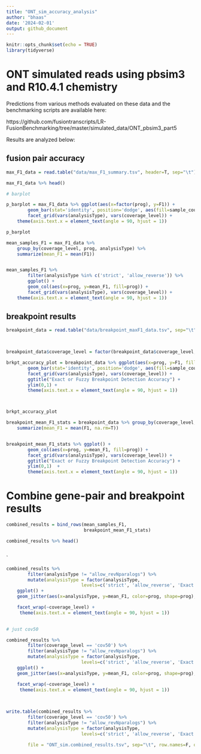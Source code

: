 ```yaml
---
title: "ONT_sim_accuracy_analysis"
author: "bhaas"
date: '2024-02-01'
output: github_document
---
```


```r
knitr::opts_chunk$set(echo = TRUE)
library(tidyverse)
```

# ONT simulated reads using pbsim3 and R10.4.1 chemistry

Predictions from various methods evaluated on these data and the benchmarking scripts are available here:

https://github.com/fusiontranscripts/LR-FusionBenchmarking/tree/master/simulated_data/ONT_pbsim3_part5

Results are analyzed below:



## fusion pair accuracy

```r

max_F1_data = read.table("data/max_F1_summary.tsv", header=T, sep="\t") 

max_F1_data %>% head()

```


```r

# barplot

p_barplot = max_F1_data %>% ggplot(aes(x=factor(prog), y=F1)) +
        geom_bar(stat='identity', position='dodge', aes(fill=sample_count)) +
        facet_grid(vars(analysisType), vars(coverage_level)) + 
    theme(axis.text.x = element_text(angle = 90, hjust = 1)) 

p_barplot

```


```r



mean_samples_F1 = max_F1_data %>% 
    group_by(coverage_level, prog, analysisType) %>%
    summarize(mean_F1 = mean(F1))


mean_samples_F1 %>%
        filter(analysisType %in% c('strict', 'allow_reverse')) %>%
        ggplot() +
        geom_col(aes(x=prog, y=mean_F1, fill=prog)) +
        facet_grid(vars(analysisType), vars(coverage_level)) + 
    theme(axis.text.x = element_text(angle = 90, hjust = 1)) 


```


## breakpoint results


```r
breakpoint_data = read.table("data/breakpoint_maxF1_data.tsv", sep="\t", header=T) 
    


breakpoint_data$coverage_level = factor(breakpoint_data$coverage_level, levels=c('cov5', 'cov50'))

brkpt_accuracy_plot = breakpoint_data %>% ggplot(aes(x=prog, y=F1, fill=sample_count)) +
        geom_bar(stat='identity', position='dodge', aes(fill=sample_count)) +
        facet_grid(vars(analysisType), vars(coverage_level)) +
        ggtitle("Exact or Fuzzy Breakpoint Detection Accuracy") +
        ylim(0,1) +
        theme(axis.text.x = element_text(angle = 90, hjust = 1)) 



brkpt_accuracy_plot 

```


```r

breakpoint_mean_F1_stats = breakpoint_data %>% group_by(coverage_level, analysisType, prog) %>% 
    summarize(mean_F1 = mean(F1, na.rm=T))


breakpoint_mean_F1_stats %>% ggplot() +
        geom_col(aes(x=prog, y=mean_F1, fill=prog)) +
        facet_grid(vars(analysisType), vars(coverage_level)) +
        ggtitle("Exact or Fuzzy Breakpoint Detection Accuracy") +
        ylim(0,1)  +
        theme(axis.text.x = element_text(angle = 90, hjust = 1)) 


```
                
                
# Combine gene-pair and breakpoint results                
                
                                                                                                                      
```r

combined_results = bind_rows(mean_samples_F1,
                             breakpoint_mean_F1_stats)

combined_results %>% head()



```

`

```r

combined_results %>%
        filter(analysisType != "allow_revNparalogs") %>%
        mutate(analysisType = factor(analysisType, 
                            levels=c('strict', 'allow_reverse', 'Exact Brkpt', 'Fuzzy Brkpt') )) %>%
    ggplot() +
    geom_jitter(aes(x=analysisType, y=mean_F1, color=prog, shape=prog), width=0.2, height=0, size=rel(2)) +

    facet_wrap(~coverage_level) +
     theme(axis.text.x = element_text(angle = 90, hjust = 1)) 
    

```

```r

# just cov50

combined_results %>%
        filter(coverage_level == 'cov50') %>%
        filter(analysisType != "allow_revNparalogs") %>%
        mutate(analysisType = factor(analysisType, 
                            levels=c('strict', 'allow_reverse', 'Exact Brkpt', 'Fuzzy Brkpt') )) %>%
    ggplot() +
    geom_jitter(aes(x=analysisType, y=mean_F1, color=prog, shape=prog), width=0.2, height=0, size=rel(2)) +

    facet_wrap(~coverage_level) +
     theme(axis.text.x = element_text(angle = 90, hjust = 1)) 
    
    

```


```r

write.table(combined_results %>%
        filter(coverage_level == 'cov50') %>%
        filter(analysisType != "allow_revNparalogs") %>%
        mutate(analysisType = factor(analysisType, 
                            levels=c('strict', 'allow_reverse', 'Exact Brkpt', 'Fuzzy Brkpt') )),
        
        file = "ONT_sim.combined_results.tsv", sep="\t", row.names=F, quote=F)

```





